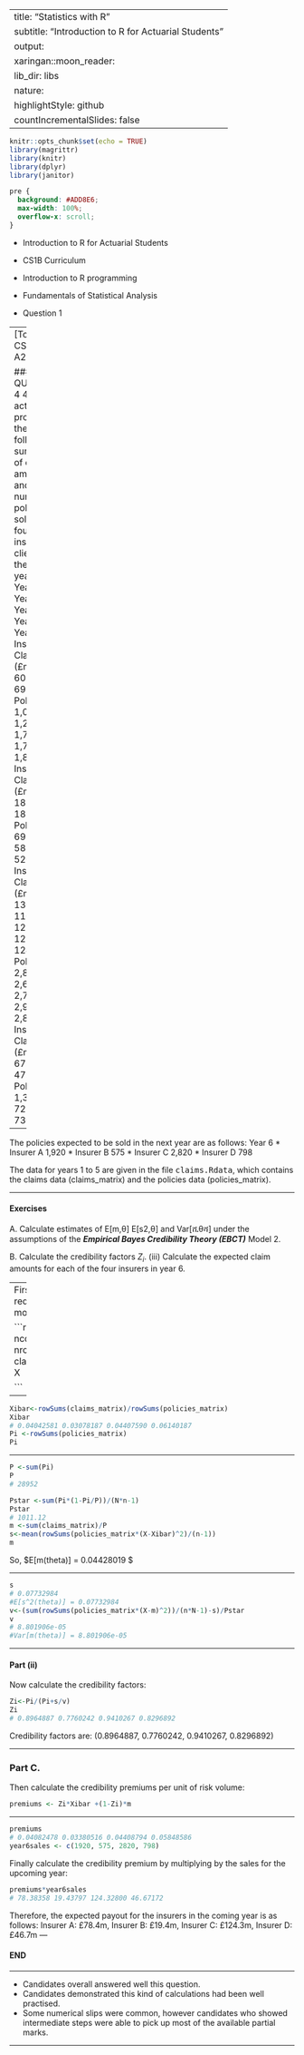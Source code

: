 
---
title: "Statistics with R"
subtitle: "Introduction to R for Actuarial Students"
output:
  xaringan::moon_reader:
    lib_dir: libs
    nature:
      highlightStyle: github
      countIncrementalSlides: false
---

```r
knitr::opts_chunk$set(echo = TRUE)
library(magrittr)
library(knitr)
library(dplyr)
library(janitor)


```

```css
pre {
  background: #ADD8E6;
  max-width: 100%;
  overflow-x: scroll;
}
```

* Introduction to R for Actuarial Students

* CS1B Curriculum

* Introduction to R programming
* Fundamentals of Statistical Analysis

* Question 1

---
[Total 30]
CS1B A2022–5 

### QUESTION 4
4 An actuary produces the following summary of claim amounts and number of policies 
sold for four of her insurance clients in the past 5 years. 
 Year 1 Year 2 Year 3 Year 4 Year 5
Insurer A 
Claims 
(£m) 56.2 60.7 62.0 69.1 59.6 
Policies 1,079 1,221 1,728 1,769 1,812 
Insurer B 
Claims 
(£m) 18.3 18.7 18.6 18.9 19.2 
Policies 697 624 588 615 520 
Insurer C 
Claims 
(£m) 130.4 110.3 123.2 129.6 124.4 
Policies 2,896 2,601 2,757 2,923 2,842 
Insurer D 
Claims 
(£m) 63.2 67.3 43.2 47.0 42.1 
Policies 1,321 765 721 743 730 

---

The policies expected to be sold in the next year are as follows: 
Year 6
* Insurer A 1,920 
* Insurer B 575 
* Insurer C 2,820 
* Insurer D 798 

The data for years 1 to 5 are given in the file <tt>claims.Rdata</tt>, which contains the 
claims data (claims_matrix) and the policies data (policies_matrix). 

---

#### Exercises 

A. Calculate estimates of E[m,θ] E[s2,θ] and Var[ሺθሻ] under the 
assumptions of the ***Empirical Bayes Credibility Theory (EBCT)*** Model 2. 

B. Calculate the credibility factors $Z_i$. 
(iii) Calculate the expected claim amounts for each of the four insurers in year 6.


---
First set up the calculations required for the EBCT 2 model:


```r

load("claims.Rdata")
n<-ncol(policies_matrix) 
N<-nrow(policies_matrix) 
X<-claims_matrix/policies_matrix 
X

```

---



```r

Xibar<-rowSums(claims_matrix)/rowSums(policies_matrix)
Xibar
# 0.04042581 0.03078187 0.04407590 0.06140187 
Pi <-rowSums(policies_matrix)
Pi
```

---



```r
P <-sum(Pi)
P
# 28952 
```


```r
Pstar <-sum(Pi*(1-Pi/P))/(N*n-1)
Pstar
# 1011.12 
m <-sum(claims_matrix)/P
s<-mean(rowSums(policies_matrix*(X-Xibar)^2)/(n-1))
m
```

So, $E[m(theta)] = 0.04428019 $

---



```r

s
# 0.07732984
#E[s^2(theta)] = 0.07732984 
v<-(sum(rowSums(policies_matrix*(X-m)^2))/(n*N-1)-s)/Pstar
v
# 8.801906e-05
#Var[m(theta)] = 8.801906e-05 

```

---

#### Part (ii)

Now calculate the credibility factors:

```r

Zi<-Pi/(Pi+s/v) 
Zi
# 0.8964887 0.7760242 0.9410267 0.8296892
```
Credibility factors are: (0.8964887, 0.7760242, 0.9410267, 0.8296892) 


---

### Part C.

Then calculate the credibility premiums per unit of risk volume:

```r
premiums <- Zi*Xibar +(1-Zi)*m 
```

---



```r
premiums
# 0.04082478 0.03380516 0.04408794 0.05848586 
year6sales <- c(1920, 575, 2820, 798) 
```
Finally calculate the credibility premium by multiplying by the sales for the upcoming year:

```r
premiums*year6sales 
# 78.38358 19.43797 124.32800 46.67172
```
Therefore, the expected payout for the insurers in the coming year is as follows:
Insurer A: £78.4m, Insurer B: £19.4m, Insurer C: £124.3m, Insurer D: £46.7m 
---

#### END

---

* Candidates overall answered well this question.
* Candidates demonstrated this kind of calculations had been well practised. 
* Some numerical slips were common, however candidates who showed intermediate steps were 
able to pick up most of the available partial marks.

---